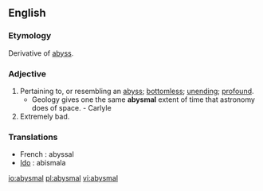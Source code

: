 ==English==
===Etymology===
Derivative of [[abyss]].

===Adjective===
{{en-adj-more}}
# Pertaining to, or resembling an [[abyss]]; [[bottomless]]; [[unending]]; [[profound]].
#* Geology gives one the same '''abysmal''' extent of time that astronomy does of space. - Carlyle
# Extremely bad.

===Translations===
* French : abyssal
* [[Ido]] : abismala

[[io:abysmal]]
[[pl:abysmal]]
[[vi:abysmal]]